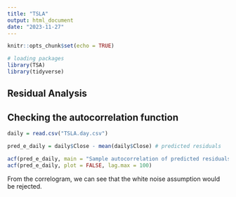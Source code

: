 ```yaml
---
title: "TSLA"
output: html_document
date: "2023-11-27"
---
```


```r
knitr::opts_chunk$set(echo = TRUE)

# loading packages
library(TSA)
library(tidyverse)
```

## Residual Analysis


## Checking the autocorrelation function
```r
daily = read.csv("TSLA.day.csv")

pred_e_daily = daily$Close - mean(daily$Close) # predicted residuals

acf(pred_e_daily, main = "Sample autocorrelation of predicted residuals", lag.max = 100)
acf(pred_e_daily, plot = FALSE, lag.max = 100) 
```

From the correlogram, we can see that the white noise assumption would be rejected. 
